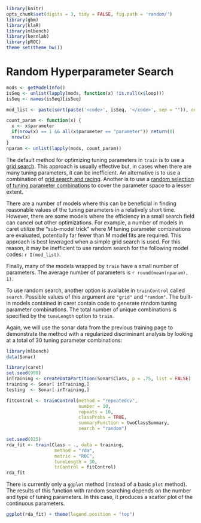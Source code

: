 ```r
library(knitr)
opts_chunk$set(digits = 3, tidy = FALSE, fig.path = 'random/')
library(gbm)
library(klaR)
library(mlbench)
library(kernlab)
library(pROC)
theme_set(theme_bw())
```

# Random Hyperparameter Search

```r
mods <- getModelInfo()
isSeq <- unlist(lapply(mods, function(x) !is.null(x$loop)))
isSeq <- names(isSeq)[isSeq]

mod_list <- paste(sort(paste('<code>', isSeq, '</code>', sep = "")), collapse = ', ')

count_param <- function(x) {
  x <- x$parameter
  if(nrow(x) == 1 && all(x$parameter == "parameter")) return(0)
  nrow(x)
}
nparam <- unlist(lapply(mods, count_param))
```

The default method for optimizing tuning parameters in `train` is to use a [grid search](model-training-and-tuning.html#grids). This approach is usually effective but, in cases when there are many tuning parameters, it can be inefficient. An alternative is to use a combination of [grid search and racing](adaptive-resampling.html). Another is to use a [random selection of tuning parameter combinations](http://www.jmlr.org/papers/volume13/bergstra12a/bergstra12a.pdf) to cover the parameter space to a lesser extent.

There are a number of models where this can be beneficial in finding reasonable values of the tuning parameters in a relatively short time. However, there are some models where the efficiency in a small search field can cancel out other optimizations. For example, a number of models in caret utilize the "sub-model trick" where *M* tuning parameter combinations are evaluated, potentially far fewer than M model fits are required. This approach is best leveraged when a simple grid search is used. For this reason, it may be inefficient to use random search for the following model codes: `r I(mod_list)`.

Finally, many of the models wrapped by `train` have a small number of parameters. The average number of parameters is `r round(mean(nparam), 1)`.

To use random search, another option is available in `trainControl` called `search`. Possible values of this argument are `"grid"` and `"random"`. The built-in models contained in caret contain code to generate random tuning parameter combinations. The total number of unique combinations is specified by the `tuneLength` option to `train`.

Again, we will use the sonar data from the previous training page to demonstrate the method with a regularized discriminant analysis by looking at a total of 30 tuning parameter combinations:

```r
library(mlbench)
data(Sonar)

library(caret)
set.seed(998)
inTraining <- createDataPartition(Sonar$Class, p = .75, list = FALSE)
training <- Sonar[ inTraining,]
testing  <- Sonar[-inTraining,]

fitControl <- trainControl(method = "repeatedcv",
                           number = 10,
                           repeats = 10,
                           classProbs = TRUE,
                           summaryFunction = twoClassSummary,
                           search = "random")

set.seed(825)
rda_fit <- train(Class ~ ., data = training, 
                  method = "rda",
                  metric = "ROC",
                  tuneLength = 30,
                  trControl = fitControl)
rda_fit
``` 

There is currently only a `ggplot` method (instead of a basic `plot` method). The results of this function with random searching depends on the number and type of tuning parameters. In this case, it produces a scatter plot of the  continuous parameters. 

```r
ggplot(rda_fit) + theme(legend.position = "top")
``` 


